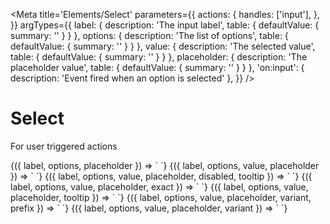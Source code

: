 
<Meta
  title='Elements/Select'
  parameters={{
    actions: {
      handles: ['input'],
    },
  }}
  argTypes={{
    label: {
      description: 'The input label',
      table: { defaultValue: { summary: '' } }
    },
    options: {
      description: 'The list of options',
      table: { defaultValue: { summary: '' } }
    },
    value: {
      description: 'The selected value',
      table: { defaultValue: { summary: '' } }
    },
    placeholder: {
      description: 'The placeholder value',
      table: { defaultValue: { summary: '' } }
    },
    'on:input': {
      description: 'Event fired when an option is selected'
    },
  }}
/>

# Select

For user triggered actions

<Canvas>
  <Story
    name='Select'
    args={{
      label: 'Names',
      options: 'Bob, Sally, Jimothy, Raechel, Apple, Andy, Robert',
      placeholder: "Some placeholder..."
    }}
  >
    {({ label, options, placeholder }) => `
      <v-select
        label='${label}'
        options='${options}'
        placeholder='${placeholder}'
      />
    `}
  </Story>
</Canvas>

<Canvas>
  <Story
    name='With value'
    args={{
      label: 'Your options',
      options: 'Option 1, Option 2, Option 3',
      value: 'Option 3',
      placeholder: "Some placeholder..."
    }}
  >
    {({ label, options, value, placeholder }) => `
      <v-select
        label='${label}'
        options='${options}'
        value='${value}'
        placeholder='${placeholder}'
      />
    `}
  </Story>
</Canvas>

<Canvas>
  <Story
    name='Disabled'
    args={{
      label: 'Your options',
      options: 'Option 1, Option 2, Option 3',
      value: 'Option 3',
      placeholder: 'Some placeholder...',
      disabled: 'true',
      tooltip: 'This is disabled.'
    }}
  >
    {({ label, options, value, placeholder, disabled, tooltip }) => `
      <v-select
        label='${label}'
        options='${options}'
        value='${value}'
        placeholder='${placeholder}'
        disabled='${disabled}'
        tooltip='${tooltip}'
      />
    `}
  </Story>
</Canvas>

<Canvas>
  <Story
    name='Exact'
    args={{
      label: 'Your options',
      options: 'Option 1, Option 2, Option 3',
      value: 'Option',
      placeholder: 'Some placeholder...',
      exact: 'true',
    }}
  >
    {({ label, options, value, placeholder, exact }) => `
      <v-select
        label='${label}'
        options='${options}'
        value='${value}'
        placeholder='${placeholder}'
        exact='${exact}'
      />
    `}
  </Story>
</Canvas>

<Canvas>
  <Story
    name='Tooltip'
    args={{
      label: 'Your options',
      options: 'Option 1, Option 2, Option 3',
      value: 'Option',
      placeholder: 'Some placeholder...',
      tooltip: 'Warning: these options may not be your only options.'
    }}
  >
    {({ label, options, value, placeholder, tooltip }) => `
      <v-select
        label='${label}'
        options='${options}'
        value='${value}'
        placeholder='${placeholder}'
        tooltip='${tooltip}'
      />
    `}
  </Story>
</Canvas>

<Canvas>
  <Story
    name='With prefix'
    args={{
      label: 'Your options',
      options: gpioOptions,
      placeholder: 'Select...',
      prefix: 'true',
    }}
  >
    {({ label, options, value, placeholder, variant, prefix }) => `
      <v-select
        label='${label}'
        options='${options}'
        placeholder='${placeholder}'
        prefix='${prefix}'
      />
    `}
  </Story>
</Canvas>

<Canvas>
  <Story
    name='Multiple'
    args={{
      label: 'Your options',
      options: 'Bob, Sally, Jimothy, Raechel, Apple, Andy, Robert',
      value: 'Jimothy, Apple',
      placeholder: 'Some placeholder...',
      variant: 'multiple',
    }}
  >
    {({ label, options, value, placeholder, variant }) => `
      <v-select
        label='${label}'
        options='${options}'
        value='${value}'
        placeholder='${placeholder}'
        variant='${variant}'
      />
    `}
  </Story>
</Canvas>
